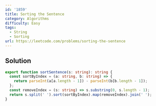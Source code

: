 ```yaml
---
id: '1859'
title: Sorting the Sentence
category: Algorithms
difficulty: Easy
tags:
  - String
  - Sorting
url: https://leetcode.com/problems/sorting-the-sentence
---
```


## Solution

```typescript showLineNumbers
export function sortSentence(s: string): string {
  const sortByIndex = (a: string, b: string) => {
    return parseInt(a[a.length - 1]) - parseInt(b[b.length - 1]);
  };
  const removeIndex = (s: string) => s.substring(0, s.length - 1);
  return s.split(' ').sort(sortByIndex).map(removeIndex).join(' ');
}
```
